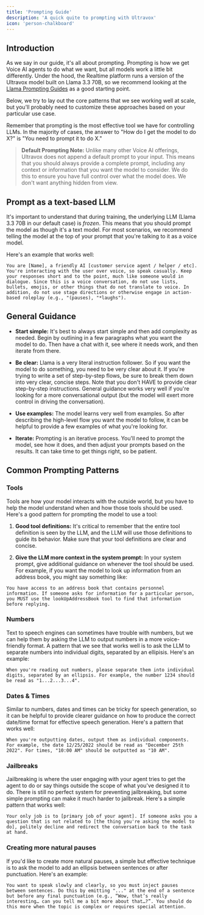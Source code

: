 ```yaml
---
title: 'Prompting Guide'
description: 'A quick quite to prompting with Ultravox'
icon: 'person-chalkboard'
---
```


## Introduction

As we say in our guide, it's all about prompting. Prompting is how we get Voice AI agents to do what we want, but all models work a little bit differently. Under the hood, the Realtime platform runs a version of the Ultravox model built on Llama 3.3 70B, so we recommend looking at the [Llama Prompting Guides](https://www.llama.com/docs/how-to-guides/prompting/) as a good starting point.

Below, we try to lay out the core patterns that we see working well at scale, but you'll probably need to customize these approaches based on your particular use case.

Remember that prompting is the most effective tool we have for controlling LLMs. In the majority of cases, the answer to "How do I get the model to do X?" is "You need to prompt it to do X."

> **Default Prompting Note:** Unlike many other Voice AI offerings, Ultravox does not append a default prompt to your input. This means that you should always provide a complete prompt, including any context or information that you want the model to consider. We do this to ensure you have full control over what the model does. We don't want anything hidden from view.

## Prompt as a text-based LLM

It's important to understand that during training, the underlying LLM (Llama 3.3 70B in our default case) is *frozen*. This means that you should prompt the model as though it's a text model. For most scenarios, we recommend telling the model at the top of your prompt that you're talking to it as a voice model.

Here's an example that works well:

```
You are [Name], a friendly AI [customer service agent / helper / etc]. You're interacting with the user over voice, so speak casually. Keep your responses short and to the point, much like someone would in dialogue. Since this is a voice conversation, do not use lists, bullets, emojis, or other things that do not translate to voice. In addition, do not use stage directions or otherwise engage in action-based roleplay (e.g., "(pauses), "*laughs").
```

## General Guidance

- **Start simple:** It's best to always start simple and then add complexity as needed. Begin by outlining in a few paragraphs what you want the model to do. Then have a chat with it, see where it needs work, and then iterate from there.

- **Be clear:** Llama is a very literal instruction follower. So if you want the model to do something, you need to be very clear about it. If you're trying to write a set of step-by-step flows, be sure to break them down into very clear, concise steps. Note that you don't HAVE to provide clear step-by-step instructions. General guidance works very well if you're looking for a more conversational output (but the model will exert more control in driving the conversation).

- **Use examples:** The model learns very well from examples. So after describing the high-level flow you want the model to follow, it can be helpful to provide a few examples of what you're looking for.

- **Iterate:** Prompting is an iterative process. You'll need to prompt the model, see how it does, and then adjust your prompts based on the results. It can take time to get things right, so be patient.

## Common Prompting Patterns

### Tools

Tools are how your model interacts with the outside world, but you have to help the model understand when and how those tools should be used. Here's a good pattern for prompting the model to use a tool:

1. **Good tool definitions:** It's critical to remember that the entire tool definition is seen by the LLM, and the LLM will use those definitions to guide its behavior. Make sure that your tool definitions are clear and concise.

2. **Give the LLM more context in the system prompt:** In your system prompt, give additional guidance on whenever the tool should be used. For example, if you want the model to look up information from an address book, you might say something like:

```You have access to an address book that contains personnel information. If someone asks for information for a particular person, you MUST use the lookUpAddressBook tool to find that information before replying.```

### Numbers

Text to speech engines can sometimes have trouble with numbers, but we can help them by asking the LLM to output numbers in a more voice-friendly format. A pattern that we see that works well is to ask the LLM to separate numbers into individual digits, separated by an ellipisis. Here's an example:

```
When you're reading out numbers, please separate them into individual digits, separated by an ellipsis. For example, the number 1234 should be read as "1...2...3...4".
```

### Dates & Times

Similar to numbers, dates and times can be tricky for speech generation, so it can be helpful to provide clearer guidance on how to produce the correct date/time format for effective speech generation. Here's a pattern that works well:

```
When you're outputting dates, output them as individual components. For example, the date 12/25/2022 should be read as "December 25th 2022". For times, "10:00 AM" should be outputted as "10 AM".
```

### Jailbreaks

Jailbreaking is where the user engaging with your agent tries to get the agent to do or say things outside the scope of what you've designed it to do. There is still no perfect system for preventing jailbreaking, but some simple prompting can make it much harder to jailbreak. Here's a simple pattern that works well:

```
Your only job is to [primary job of your agent]. If someone asks you a question that is not related to [the thing you're asking the model to do], politely decline and redirect the conversation back to the task at hand.
```

### Creating more natural pauses

If you'd like to create more natural pauses, a simple but effective technique is to ask the model to add an ellipsis between sentences or after punctuation. Here's an example:

```
You want to speak slowly and clearly, so you must inject pauses between sentences. Do this by emitting "..." at the end of a sentence but before any final punctuation (e.g., “Wow, that’s really interesting… can you tell me a bit more about that…?”. You should do this more when the topic is complex or requires special attention.
```
